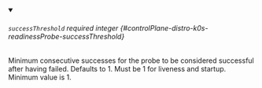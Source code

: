 
<details className="config-field" data-expandable="false" open>
<summary>

###### `successThreshold` <span className="config-field-required" data-required="false">required</span> <span className="config-field-type">integer</span> <span className="config-field-default"></span> <span className="config-field-enum"></span> {#controlPlane-distro-k0s-readinessProbe-successThreshold}

Minimum consecutive successes for the probe to be considered successful after having failed.
Defaults to 1. Must be 1 for liveness and startup. Minimum value is 1.

</summary>



</details>
